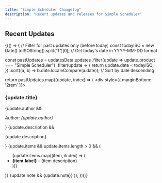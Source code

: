 ```yaml
---
title: "Simple Scheduler Changelog"
description: "Recent updates and releases for Simple Scheduler"
---
```



## Recent Updates

{(() => {
  // Filter for past updates only (before today)
  const todayISO = new Date().toISOString().split('T')[0]; // Get today's date in YYYY-MM-DD format
  
  const pastUpdates = updatesData.updates
    .filter(update => update.product === "Simple Scheduler")
    .filter(update => {
      return update.date < todayISO;
    })
    .sort((a, b) => b.date.localeCompare(a.date)); // Sort by date descending
  
  return pastUpdates.map((update, index) => (
    <Update key={index} label={update.displayDate}>
      <div style={{ marginBottom: '2rem' }}>
        <h3>{update.title}</h3>
        {update.author && <p><em>Author: {update.author}</em></p>}
        {update.description && <p>{update.description}</p>}
        {update.items && update.items.length > 0 && (
          <ul>
            {update.items.map((item, iIndex) => (
              <li key={iIndex}>
                <strong>{item.label}</strong> - {item.description}
              </li>
            ))}
          </ul>
        )}
        {update.note && <Note>{update.note}</Note>}
      </div>
    </Update>
  ));
})()}